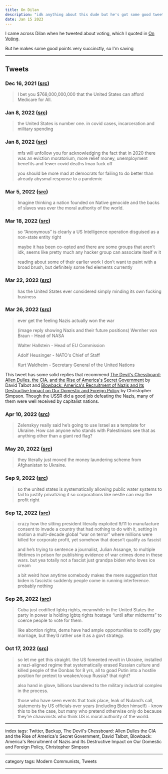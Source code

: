 ```yaml
---
title: On Dilan
description: "idk anything about this dude but he's got some good tweets"
date: Jan 15 2023
---
```


I came across Dilan when he tweeted about voting, which I quoted in [On Voting](/posts/on-voting).

But he makes some good points very succinctly, so I'm saving 

---

## Tweets

### Dec 16, 2021 ([src](https://twitter.com/dilanpcook/status/1471353127278288911))

> I bet you $768,000,000,000 that the United States can afford Medicare for All.

### Jan 8, 2022 ([src](https://twitter.com/dilanpcook/status/1479730215077040132))

> the United States is number one. in covid cases, incarceration and military spending

### Jan 8, 2022 ([src](https://twitter.com/dilanpcook/status/1479718670888697856))

> mfs will unfollow you for acknowledging the fact that in 2020 there was an eviction moratorium, more relief money, unemployment benefits and fewer covid deaths lmao fuck off
>
> you should be more mad at democrats for failing to do better than already abysmal response to a pandemic

### Mar 5, 2022 ([src](https://twitter.com/dilanpcook/status/1500295973498593283))

> Imagine thinking a nation founded on Native genocide and the backs of slaves was ever the moral authority of the world.

### Mar 18, 2022 ([src](https://twitter.com/dilanpcook/status/1504732673213800449))

> so “Anonymous” is clearly a US Intelligence operation disguised as a non-state entity right
>
> maybe it has been co-opted and there are some groups that aren’t idk, seems like pretty much any hacker group can associate itself w it
>
> reading about some of their earlier work I don’t want to paint with a broad brush, but definitely some fed elements currently

### Mar 22, 2022 ([src](https://twitter.com/dilanpcook/status/1506285223948001289))

> has the United States ever considered simply minding its own fucking business

### Mar 26, 2022 ([src](https://twitter.com/dilanpcook/status/1507633882799042560))

> ever get the feeling Nazis actually won the war
>
> (image reply showing Nazis and their future positions)
> Wernher von Braun - Head of NASA
>
> Walter Hallstein - Head of EU Commission
>
> Adolf Heusinger - NATO's Chief of Staff
>
> Kurt Waldheim - Secretary General of the United Nations

This tweet has some solid replies that recommend [The Devil's Chessboard: Allen Dulles, the CIA, and the Rise of America's Secret Government](https://www.goodreads.com/book/show/24723229-the-devil-s-chessboard) by David Talbot and [Blowback: America's Recruitment of Nazis and Its Destructive Impact on Our Domestic and Foreign Policy](https://www.goodreads.com/book/show/22309161-blowback) by Christopher Simpson. Though the USSR did a good job defeating the Nazis, many of them were well received by capitalist nations.

### Apr 10, 2022 ([src](https://twitter.com/dilanpcook/status/1513157143314108417))

> Zelenskyy really said he’s going to use Israel as a template for Ukraine. How can anyone who stands with Palestinians see that as anything other than a giant red flag?

### May 20, 2022 ([src](https://twitter.com/dilanpcook/status/1527707896867237888))

> they literally just moved the money laundering scheme from Afghanistan to Ukraine.

### Sep 9, 2022 ([src](https://twitter.com/dilanpcook/status/1568350619223859201))

> so the united states is systematically allowing public water systems to fail to justify privatizing it so corporations like nestle can reap the profit right

### Sep 12, 2022 ([src](https://twitter.com/dilanpcook/status/1569391630792409088))

> crazy how the sitting president literally exploited 9/11 to manufacture consent to invade a country that had nothing to do with it, setting in motion a multi-decade global “war on terror” where millions were killed for corporate profit, yet somehow that doesn’t qualify as fascist
>
> and he’s trying to sentence a journalist, Julian Assange, to multiple lifetimes in prison for publishing evidence of war crimes done in these wars. but yea totally not a fascist just grandpa biden who loves ice cream
>
> a bit weird how anytime somebody makes the mere suggestion that biden is fascistic suddenly people come in running interference. probably nothing

### Sep 26, 2022 ([src](https://twitter.com/dilanpcook/status/1574412743758606336))

> Cuba just codified lgbtq rights, meanwhile in the United States the party in power is holding lgbtq rights hostage “until after midterms” to coerce people to vote for them.
>
> like abortion rights, dems have had ample opportunities to codify gay marriage, but they’d rather use it as a govt strategy.

### Oct 17, 2022 ([src](https://twitter.com/dilanpcook/status/1582148606751956992))

> so let me get this straight. the US fomented revolt in Ukraine, installed a nazi-aligned regime that systematically erased Russian culture and killed people of the Donbas for 8 yrs, all to goad Putin into a hostile position for pretext to weaken/coup Russia? that right?
>
> also hand in glove, billions laundered to the military industrial complex in the process.
>
> those who have seen events that took place, leak of Nuland’s call, statements by US officials over years (including Biden himself) - know this to be the case, but many who pretend otherwise only do because they’re chauvinists who think US is moral authority of the world.

---

index tags: Twitter, Backup, The Devil's Chessboard: Allen Dulles the CIA and the Rise of America's Secret Government, David Talbot, Blowback: America's Recruitment of Nazis and Its Destructive Impact on Our Domestic and Foreign Policy, Christopher Simpson

---

category tags: Modern Communists, Tweets

---
